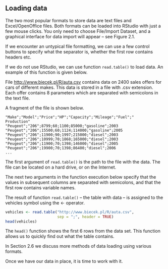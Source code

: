 ## Loading data {#part_21}

The two most popular formats to store data are text files and Excel/OpenOffice files. Both formats can be loaded into RStudio with just a few mouse clicks. You only need to choose File/Import Dataset, and a graphical interface for data import will appear – see Figure 2.1.

If we encounter an untypical file formatting, we can use a few control buttons to specify what the separator is, whether the first row contains headers etc.

If we do not use RStudio, we can use function `read.table()` to load data. An example of this function is given below.

File [http://www.biecek.pl/R/auta.csv](http://www.biecek.pl/R/auta.csv) contains data on 2400 sales offers for cars of different makes. This data is stored in a file with .csv extension. Each offer contains 8 parameters which are separated with semicolons in the text file.

A fragment of the file is shown below.

```
"Make";"Model";"Price";"HP";"Capacity";"Mileage";"Fuel";"
Production"
"Peugeot";"206";8799;60;1100;85000;"gasoline";2003
"Peugeot";"206";15500;60;1124;114000;"gasoline";2005
"Peugeot";"206";11900;90;1997;215000;"diesel";2003
"Peugeot";"206";10999;70;1868;165000;"diesel";2003
"Peugeot";"206";11900;70;1398;146000;"diesel";2005
"Peugeot";"206";19900;70;1398;86400;"diesel";2006
...
```

The first argument of `read.table()` is the path to the file with the data. The file can be located on a hard drive, or on the Internet.

The next two arguments in the function execution below specify that the values in subsequent columns are separated with semicolons, and that the first row contains variable names.

The result of function `read.table()` – the table with data – is assigned to the vehicles symbol using the <- operator.

```r
vehicles <- read.table("http://www.biecek.pl/R/auta.csv",
                       sep = ";", header = TRUE)
head(vehicles)
```

The `head()` function shows the first 6 rows from the data set. This function allows us to quickly find out what the table contains.

In Section 2.6 we discuss more methods of data loading using various formats.

Once we have our data in place, it is time to work with it.
